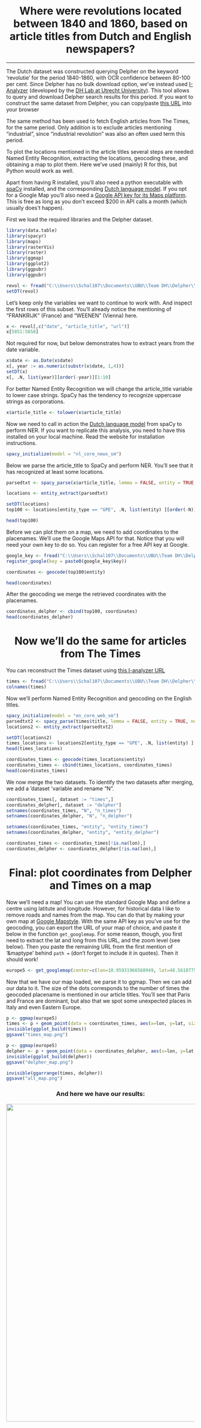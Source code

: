 <center><b><h1>  Where were revolutions located between 1840 and 1860, based on article titles from Dutch and English newspapers?</b></center>


---------------------------------------------------------------------------------------------------------------------------
The Dutch dataset was constructed querying Delpher on the keyword 'revolutie' for the period 1840-1860, with OCR confidence between 80-100 per cent. Since Delpher has no bulk download option, we've instead used [I-Analyzer](https://ianalyzer.hum.uu.nl) (developed by the [DH Lab at Utrecht University](https://dig.hum.uu.nl/)). This tool allows to query and download Delpher search results for this period. If you want to construct the same dataset from Delpher, you can copy/paste [this URL](https://ianalyzer.hum.uu.nl/search/dutchnewspapers-public;query=revolutie;$date=1840-01-01:1860-12-31;$ocr=80:100;$category=artikel) into your browser

The same method has been used to fetch English articles from The Times, for the same period. Only addition is to exclude articles mentioning "industrial", since "industrial revolution" was also an often used term this period.

To plot the locations mentioned in the article titles several steps are needed: Named Entity Recognition, extracting the locations, geocoding these, and obtaining a map to plot them. Here we've used (mainly) R for this, but Python would work as well. 

Apart from having R installed, you'll also need a python executable with [spaCy](https://spacy.io/usage) installed, and the corresponding [Dutch language model](https://spacy.io/models/nl#nl_core_news_sm). If you opt for a Google Map you'll also need a [Google API key for its Maps platform](https://developers.google.com/maps/faq). This is free as long as you don't exceed $200 in API calls a month (which usually does't happen).

First we load the required libraries and the Delpher dataset.

```{r message=FALSE, warning=FALSE, echo=TRUE}

library(data.table)
library(spacyr)
library(maps)
library(rasterVis)
library(raster)
library(ggmap)
library(ggplot2)
library(ggpubr)
library(ggpubr)

revol <- fread("C:\\Users\\Schal107\\Documents\\UBU\\Team DH\\Delpher\\dutchnewspapers-public_query=revolutie_date=1840-01-01 1860-12-31_ocr=80 100_sort=date,desc.csv")
setDT(revol)

```

Let's keep only the variables we want to continue to work with. And inspect the first rows of this subset. You'll already notice the mentioning of "FRANKRIJK" (France) and "WEENEN" (Vienna) here.

```{r message=FALSE, warning=FALSE, echo=TRUE}
x <- revol[,c("date", "article_title", "url")]
x[5851:5858]


```
Not required for now, but below demonstrates how to extract years from the date variable.

```{r message=FALSE, warning=FALSE, echo=TRUE}
x$date <- as.Date(x$date)
x[, year := as.numeric(substr(x$date, 1,4))]
setDT(x)
x[, .N, list(year)][order(-year)][1:10]


```

For better Named Entity Recognition we will change the article_title variable to lower case strings. SpaCy has the tendency to recognize uppercase strings as corporations.

```{r message=FALSE, warning=FALSE, echo=TRUE}
x$article_title <- tolower(x$article_title)
```

Now we need to call in action the [Dutch language model](https://spacy.io/models/nl/#nl_core_news_sm) from spaCy to perform NER. If you want to replicate this analysis, you need to have this installed on your local machine. Read the website for installation instructions. 

```{r message=FALSE, warning=FALSE, echo=TRUE}
spacy_initialize(model = "nl_core_news_sm")
```

Below we parse the article_title to SpaCy and perform NER. You'll see that it has recognized at least some locations.

```{r message=FALSE, warning=FALSE, echo=TRUE}
parsedtxt <- spacy_parse(x$article_title, lemma = FALSE, entity = TRUE, nounphrase = TRUE)

locations <- entity_extract(parsedtxt)

setDT(locations)
top100 <- locations[entity_type == "GPE", .N, list(entity) ][order(-N)]

head(top100)
```

Before we can plot them on a map, we need to add coordinates to the placenames. We'll use the Google Maps API for that. Notice that you will need your own key to do so. You can register for a free API key at Google.

```{r message=FALSE, warning=FALSE, echo=TRUE}
google_key <- fread("C:\\Users\\Schal107\\Documents\\UBU\\Team DH\\Delpher\\google_key.txt")
register_google(key = paste0(google_key$key))

coordinates <- geocode(top100$entity)

head(coordinates)
```

After the geocoding we merge the retrieved coordinates with the placenames.

```{r message=FALSE, warning=FALSE, echo=TRUE}
coordinates_delpher <- cbind(top100, coordinates)
head(coordinates_delpher)
```

<center><b><h1>  Now we'll do the same for articles from The Times</b></center>

You can reconstruct the Times dataset using [this I-analyzer URL](https://ianalyzer.hum.uu.nl/search/times;query=revolution%20-%20industrial;$date=1840-01-01:1860-12-31;$ocr=80:100)

```{r message=FALSE, warning=FALSE, echo=TRUE}
times <- fread("C:\\Users\\Schal107\\Documents\\UBU\\Team DH\\Delpher\\times_query=revolution_-_industrial_date=1840-01-01 1860-12-31_ocr=80 100.csv")
colnames(times)
```

Now we'll perform Named Entity Recognition and geocoding on the English titles.

```{r message=FALSE, warning=FALSE, echo=TRUE}
spacy_initialize(model = "en_core_web_sm")
parsedtxt2 <- spacy_parse(times$title, lemma = FALSE, entity = TRUE, nounphrase = TRUE)
locations2 <- entity_extract(parsedtxt2)

setDT(locations2)
times_locations <- locations2[entity_type == "GPE", .N, list(entity) ][order(-N)]
head(times_locations)

coordinates_times <- geocode(times_locations$entity)
coordinates_times <- cbind(times_locations, coordinates_times)
head(coordinates_times)
```

We now merge the two datasets. To identify the two datasets after merging, we add a 'dataset 'variable and rename "N".

```{r message=FALSE, warning=FALSE, echo=TRUE}
coordinates_times[, dataset := "times",]
coordinates_delpher[, dataset := "delpher"]
setnames(coordinates_times, "N", "n_times")
setnames(coordinates_delpher, "N", "n_delpher")

setnames(coordinates_times, "entity", "entity_times")
setnames(coordinates_delpher, "entity", "entity_delpher")

coordinates_times <- coordinates_times[!is.na(lon),]
coordinates_delpher <- coordinates_delpher[!is.na(lon),]
```

<center><b><h1>  Final: plot coordinates from Delpher and Times on a map</b></center>

Now we'll need a map! You can use the standard Google Map and define a centre using latitute and longitude. However, for historical data I like to remove roads and names from the map. You can do that by making your own map at [Google Mapstyle](https://mapstyle.withgoogle.com/). With the same API key as you've use for the geocoding, you can export the URL of your map of choice, and paste it below in the function `get_googlemap`. For some reason, though, you first need to extract the lat and long from this URL, and the zoom level (see below). Then you paste the remaining URL from the first mention of '&maptype' behind `path =` (don't forget to include it in quotes). Then it should work!

```{r message=FALSE, warning=FALSE, echo=TRUE}
europe5 <- get_googlemap(center=c(lon=10.95931966568949, lat=48.561877580811775), zoom = 4, path = "&maptype=roadmap&style=element:geometry%7Ccolor:0xf5f5f5&style=element:labels%7Cvisibility:off&style=element:labels.icon%7Cvisibility:off&style=element:labels.text.fill%7Ccolor:0x616161&style=element:labels.text.stroke%7Ccolor:0xf5f5f5&style=feature:administrative.land_parcel%7Cvisibility:off&style=feature:administrative.land_parcel%7Celement:labels.text.fill%7Ccolor:0xbdbdbd&style=feature:administrative.neighborhood%7Cvisibility:off&style=feature:landscape.natural.terrain%7Ccolor:0xffffff%7Cvisibility:on%7Cweight:4&style=feature:landscape.natural.terrain%7Celement:geometry.fill%7Cvisibility:on%7Cweight:4&style=feature:landscape.natural.terrain%7Celement:geometry.stroke%7Cvisibility:on&style=feature:poi%7Celement:geometry%7Ccolor:0xeeeeee&style=feature:poi%7Celement:labels.text.fill%7Ccolor:0x757575&style=feature:poi.park%7Celement:geometry%7Ccolor:0xe5e5e5&style=feature:poi.park%7Celement:labels.text.fill%7Ccolor:0x9e9e9e&style=feature:road%7Cvisibility:off&style=feature:road%7Celement:geometry%7Ccolor:0xffffff&style=feature:road.arterial%7Celement:labels.text.fill%7Ccolor:0x757575&style=feature:road.highway%7Celement:geometry%7Ccolor:0xdadada&style=feature:road.highway%7Celement:labels.text.fill%7Ccolor:0x616161&style=feature:road.local%7Celement:labels.text.fill%7Ccolor:0x9e9e9e&style=feature:transit.line%7Celement:geometry%7Ccolor:0xe5e5e5&style=feature:transit.station%7Celement:geometry%7Ccolor:0xeeeeee&style=feature:water%7Celement:geometry%7Ccolor:0xc9c9c9&style=feature:water%7Celement:labels.text.fill%7Ccolor:0x9e9e9e&size=480x360")

```

Now that we have our map loaded, we parse it to ggmap. Then we can add our data to it. The size of the dots corresponds to the number of times the geocoded placename is mentioned in our article titles. You'll see that Paris and France are dominant, but also that we spot some unexpected places in Italy and even Eastern Europe.

```{r message=FALSE, warning=FALSE, echo=TRUE}
p <- ggmap(europe5)
times <- p + geom_point(data = coordinates_times, aes(x=lon, y=lat, size=(n_times)), shape=16, color = "red")
invisible(ggplot_build(times))
ggsave("times_map.png")

p <- ggmap(europe5)
delpher <- p + geom_point(data = coordinates_delpher, aes(x=lon, y=lat, size=(n_delpher)), shape=16, color = "blue")
invisible(ggplot_build(delpher))
ggsave("delpher_map.png")

invisible(ggarrange(times, delpher))
ggsave("all_map.png")
```

<center><b><h3>  And here we have our results:</b></center>

[<img src="all_map.png" width="850"/>](all_map.png)





